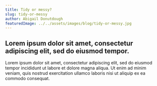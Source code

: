 ```yaml
---
title: Tidy or messy?
slug: tidy-or-messy
author: Abigail Donutdough
featuredImage: ../../assets/images/blog/tidy-or-messy.jpg
---
```


## Lorem ipsum dolor sit amet, consectetur adipiscing elit, sed do eiusmod tempor.

Lorem ipsum dolor sit amet, consectetur adipiscing elit, sed do eiusmod tempor incididunt ut
labore et dolore magna aliqua. Ut enim ad minim veniam, quis nostrud exercitation ullamco laboris
nisi ut aliquip ex ea commodo consequat.
